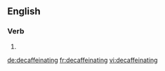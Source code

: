 
==English==

===Verb===
{{head|en}}

# {{present participle of|decaffeinate}}

[[de:decaffeinating]]
[[fr:decaffeinating]]
[[vi:decaffeinating]]